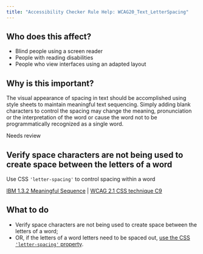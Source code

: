 ```yaml
---
title: "Accessibility Checker Rule Help: WCAG20_Text_LetterSpacing"
---
```


<div className="toolHelp">
<Row>
<Column colLg={5} colMd={3} colSm={4} className="toolLeft">

## Who does this affect?

 * Blind people using a screen reader
 * People with reading disabilities
 * People who view interfaces using an adapted layout

## Why is this important?

The visual appearance of spacing in text should be accomplished using style sheets to maintain meaningful text sequencing. Simply adding blank characters to control the spacing may change the meaning, pronunciation or the interpretation of the word or cause the word not to be programmatically recognized as a single word.

</Column>
<Column colLg={11} colMd={5} colSm={4} className="toolMain">

<div className="level-violation">
Needs review
</div>

## Verify space characters are not being used to create space between the letters of a word
Use CSS `'letter-spacing'` to control spacing within a word

[IBM 1.3.2 Meaningful Sequence](http://www.ibm.com/able/guidelines/ci162/meaningful_sequence.html) | [WCAG 2.1 CSS technique C9](https://www.w3.org/WAI/WCAG21/Techniques/css/C8.html)

<div id="elementLocation">
</div>

## What to do

 * Verify space characters are not being used to create space between the letters of a word;
 * OR, if the letters of a word letters need to be spaced out, [use the CSS `'letter-spacing'` property](https://www.w3.org/WAI/WCAG21/Techniques/css/C8.html).


</Column>
</Row>
</div>
